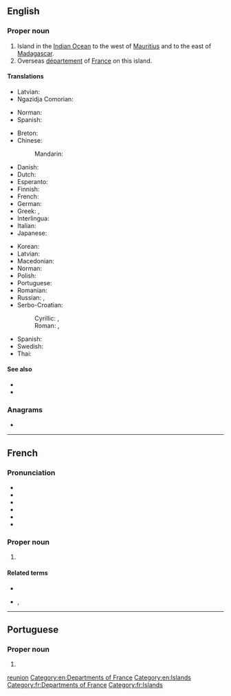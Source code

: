 {{also|reunion|Reunion|réunion|reunión|rêunion|reünion|re-union}}
==English==
{{wikipedia}}

===Proper noun===
{{en-proper noun}}

# Island in the [[Indian Ocean]] to the west of [[Mauritius]] and to the east of [[Madagascar]].
# Overseas [[département]] of [[France]] on this island.

====Translations====
{{trans-top|island in the Indian Ocean to the west of Mauritius and to the east of Madagascar}}
* Latvian: {{t|lv|Reinjona|f}}
* Ngazidja Comorian: {{t|zdj|Burubo}}
{{trans-mid}}
* Norman: {{t|nrf|Île d'Rêunion|f}}
* Spanish: {{t|es|Isla de la Reunión|f}}
{{trans-bottom}}

{{trans-top|Overseas department of France}}
* Breton: {{t|br|Reunion}}
* Chinese:
*: Mandarin: {{t+|cmn|留尼汪|tr=Liúníwāng|sc=Hani}}
* Danish: {{t|da|Réunion}}
* Dutch: {{t+|nl|Réunion}}
* Esperanto: {{t|eo|Reunio}}
* Finnish: {{t+|fi|Réunion}}
* French: {{t+|fr|Réunion}}
* German: {{t+|de|Réunion}}
* Greek: {{t+|el|Ρεϋνιόν}}, {{t|el|Ρεουνιόν}}
* Interlingua: {{t|ia|Reunion}}
* Italian: {{t|it|Riunione}}
* Japanese: {{t|ja|レユニオン|tr=Reyunion|sc=Jpan}}
{{trans-mid}}
* Korean: {{t|ko|^레위니옹|sc=Kore}}
* Latvian: {{t|lv|Reinjona|f}}
* Macedonian: {{t|mk|Реинион|tr=Reínion|m}}
* Norman: {{t|nrf|Rêunion|f}}
* Polish: {{t+|pl|Reunion}}
* Portuguese: {{t+|pt|Reunião}}
* Romanian: {{t|ro|Reunion|n}}
* Russian: {{t|ru|о́стров Реюньо́н|m}}, {{t+|ru|Реюньо́н|m}}
* Serbo-Croatian:
*: Cyrillic: {{t|sh|Реунион|m}}, {{t|sh|Реинион|m}}
*: Roman: {{t|sh|Reunion|m}}, {{t|sh|Reinion|m}}
* Spanish: {{t+|es|Reunión}}
* Swedish: {{t|sv|Réunion}}
* Thai: {{t|th|เรอูนียง}}
{{trans-bottom}}

====See also====
* {{l|en|Saint-Denis}}
* {{l|en|Appendix:Countries of the world}}

===Anagrams===
* {{anagrams|en|nounier}}

[[Category:English terms spelled with É|reunion]]
[[Category:en:Departments of France]]
[[Category:en:Islands]]

----

==French==

===Pronunciation===
* {{fr-IPA}}
* {{audio|Fr-Paris--La Réunion.ogg|Audio (Paris)|lang=fr}}
* {{audio|Fr-Paris--Réunion.ogg|Audio (Paris)|lang=fr}}
* {{audio|Fr-Réunion.ogg|Audio|lang=fr}}
* {{rhymes|ɔ̃|lang=fr}}
* {{homophones|réunion|réunions|lang=fr}}

===Proper noun===
{{fr-proper noun|head=la Réunion|f}}

# {{l|en|Réunion}}

====Related terms====
* {{l|fr|réunion}}
* {{l|fr|réunionnais}}, {{l|fr|Réunionnais}}

[[Category:fr:Departments of France]]
[[Category:fr:Islands]]

----

==Portuguese==

===Proper noun===
{{pt-proper noun|f}}

# {{alternative form of|Reunião|lang=pt}}